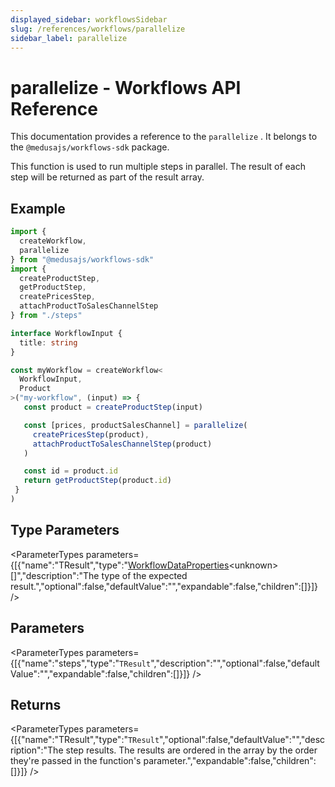 ```yaml
---
displayed_sidebar: workflowsSidebar
slug: /references/workflows/parallelize
sidebar_label: parallelize
---
```



# parallelize - Workflows API Reference

This documentation provides a reference to the `parallelize` . It belongs to the `@medusajs/workflows-sdk` package.

This function is used to run multiple steps in parallel. The result of each step will be returned as part of the result array.

## Example

```ts
import {
  createWorkflow,
  parallelize
} from "@medusajs/workflows-sdk"
import {
  createProductStep,
  getProductStep,
  createPricesStep,
  attachProductToSalesChannelStep
} from "./steps"

interface WorkflowInput {
  title: string
}

const myWorkflow = createWorkflow<
  WorkflowInput,
  Product
>("my-workflow", (input) => {
   const product = createProductStep(input)

   const [prices, productSalesChannel] = parallelize(
     createPricesStep(product),
     attachProductToSalesChannelStep(product)
   )

   const id = product.id
   return getProductStep(product.id)
 }
)
```

## Type Parameters

<ParameterTypes parameters={[{"name":"TResult","type":"[WorkflowDataProperties](../types/workflows.WorkflowDataProperties.mdx)&#60;unknown&#62;[]","description":"The type of the expected result.","optional":false,"defaultValue":"","expandable":false,"children":[]}]} />

## Parameters

<ParameterTypes parameters={[{"name":"steps","type":"`TResult`","description":"","optional":false,"defaultValue":"","expandable":false,"children":[]}]} />

## Returns

<ParameterTypes parameters={[{"name":"TResult","type":"`TResult`","optional":false,"defaultValue":"","description":"The step results. The results are ordered in the array by the order they're passed in the function's parameter.","expandable":false,"children":[]}]} />
